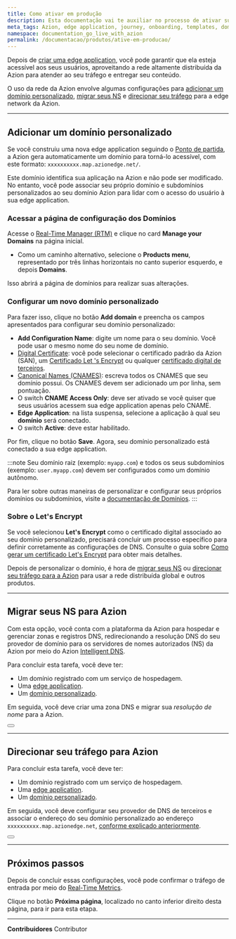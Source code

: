 ```yaml
---
title: Como ativar em produção
description: Esta documentação vai te auxiliar no processo de ativar suas aplicações em produção.
meta_tags: Azion, edge application, journey, onboarding, templates, domain, traffic
namespace: documentation_go_live_with_azion
permalink: /documentacao/produtos/ative-em-producao/
---
```



Depois de [criar uma edge application](/pt-br/documentacao/produtos/comecar-com-um-template/), você pode garantir que ela esteja acessível aos seus usuários, aproveitando a rede altamente distribuída da Azion para atender ao seu tráfego e entregar seu conteúdo.

O uso da rede da Azion envolve algumas configurações para [adicionar um domínio personalizado](#adicionar-um-dominio-personalizado), [migrar seus NS](#migrar-seus-ns-para-azion) e [direcionar seu tráfego](#direcionar-seu-trafego-para-azion) para a edge network da Azion.

---

## Adicionar um domínio personalizado

Se você construiu uma nova edge application seguindo o [Ponto de partida](/pt-br/documentacao/produtos/ponto-de-partida/), a Azion gera automaticamente um domínio para torná-lo acessível, com este formato: `xxxxxxxxxx.map.azionedge.net/`.

Este domínio identifica sua aplicação na Azion e não pode ser modificado. No entanto, você pode associar seu próprio domínio e subdomínios personalizados ao seu domínio Azion para lidar com o acesso do usuário à sua edge application.

### Acessar a página de configuração dos Domínios

Acesse o [Real-Time Manager (RTM)](https://console.azion.com/) e clique no card **Manage your Domains** na página inicial.

- Como um caminho alternativo, selecione o **Products menu**, representado por três linhas horizontais no canto superior esquerdo, e depois **Domains**.

Isso abrirá a página de domínios para realizar suas alterações.

### Configurar um novo domínio personalizado

Para fazer isso, clique no botão **Add domain** e preencha os campos apresentados para configurar seu domínio personalizado:

- **Add Configuration Name**: digite um nome para o seu domínio. Você pode usar o mesmo nome do seu nome de domínio.
- [Digital Certificate](/pt-br/documentacao/produtos/edge-application/digital-certificates/): você pode selecionar o certificado padrão da Azion (SAN), um [Certificado Let 's Encrypt](/pt-br/documentacao/produtos/guias/como-gerar-um-certificado-lets-encrypt/) ou qualquer [certificado digital de terceiros](/pt-br/documentacao/produtos/guias/criar-certificado-digital/).
- [Canonical Names (CNAMES)](/pt-br/documentacao/produtos/edge-application/domains/#cname): escreva todos os CNAMES que seu domínio possui. Os CNAMES devem ser adicionado um por linha, sem pontuação.
- O switch **CNAME Access Only**: deve ser ativado se você quiser que seus usuários acessem sua edge application apenas pelo CNAME.
- **Edge Application**: na lista suspensa, selecione a aplicação à qual seu **domínio** será conectado.
- O switch **Active**: deve estar habilitado.

Por fim, clique no botão **Save**. Agora, seu domínio personalizado está conectado a sua edge application.

:::note
Seu domínio raiz (exemplo: `myapp.com`) e todos os seus subdomínios (exemplo: `user.myapp.com`) devem ser configurados como um domínio autônomo.

Para ler sobre outras maneiras de personalizar e configurar seus próprios domínios ou subdomínios, visite a [documentação de Domínios](/pt-br/documentacao/produtos/guias/configurar-dominio/).
:::

### Sobre o Let's Encrypt

Se você selecionou **Let's Encrypt** como o certificado digital associado ao seu domínio personalizado, precisará concluir um processo específico para definir corretamente as configurações de DNS. Consulte o guia sobre [Como gerar um certificado Let's Encrypt](/pt-br/documentacao/produtos/guias/como-gerar-um-certificado-lets-encrypt/) para obter mais detalhes.

Depois de personalizar o domínio, é hora de [migrar seus NS](#migrar-seus-ns-para-azion) ou [direcionar seu tráfego para a Azion](#direcionar-seu-trafego-para-azion) para usar a rede distribuída global e outros produtos.

---

## Migrar seus NS para Azion

Com esta opção, você conta com a plataforma da Azion para hospedar e gerenciar zonas e registros DNS, redirecionando a resolução DNS do seu provedor de domínio para os servidores de nomes autorizados (NS) da Azion por meio do Azion [Intelligent DNS](/pt-br/documentacao/produtos/intelligent-dns/).

Para concluir esta tarefa, você deve ter:

- Um domínio registrado com um serviço de hospedagem.
- Uma [edge application](/pt-br/documentacao/produtos/guias/build/criar-uma-aplicacao/).
- Um [domínio personalizado](/pt-br/documentacao/produtos/guias/configurar-dominio/).

Em seguida, você deve criar uma zona DNS e migrar sua *resolução de nome* para a Azion.

<Button href="/pt-br/documentacao/produtos/guias/migrar-ns-para-a-azion" text="leia o guia para migrar seu NS para Azion" variant="secondary">

</Button>

---

## Direcionar seu tráfego para Azion

Para concluir esta tarefa, você deve ter:

- Um domínio registrado com um serviço de hospedagem.
- Uma [edge application](/pt-br/documentacao/produtos/guias/build/criar-uma-aplicacao/).
- Um [domínio personalizado](/pt-br/documentacao/produtos/guias/configurar-dominio/).

Em seguida, você deve configurar seu provedor de DNS de terceiros e associar o endereço do seu domínio personalizado ao endereço `xxxxxxxxxx.map.azionedge.net`, [conforme explicado anteriormente](#adicionar-um-dominio-personalizado).

<Button href="/pt-br/documentacao/produtos/guias/apontar-dominio-para-a-azion/" text="Leia o guia de como apontar seu domínio para Azion" variant="secondary">

</Button>

---

## Próximos passos

Depois de concluir essas configurações, você pode confirmar o tráfego de entrada por meio do [Real-Time Metrics](/pt-br/documentacao/produtos/real-time-metrics/).

Clique no botão **Próxima página**, localizado no canto inferior direito desta página, para ir para esta etapa.



---


**Contribuidores** <ContributorList>Contributor</ContributorList>
